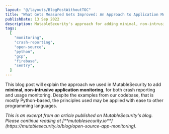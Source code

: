 ```yaml
---
layout: "@/layouts/BlogPostWithoutTOC"
title: "What Gets Measured Gets Improved: An Approach to Application Monitoring for Open Source Projects"
publishDate: 13 Sep 2022
description: MutableSecurity's approach for adding minimal, non-intrusive application monitoring to an open source project
tags:
  [
    "monitoring",
    "crash-reporting",
    "open-source",
    "python",
    "gcp",
    "firebase",
    "sentry",
  ]
---
```


This blog post will explain the approach we used in MutableSecurity to add **minimal, non-intrusive application monitoring**, for both crash reporting and usage monitoring. Despite the examples from our codebase, that is mostly Python-based, the principles used may be applied with ease to other programming languages.

<i>
	This is an excerpt from an article published on MutableSecurity's blog. Please
	continue reading at
	[**mutablesecurity.io**](https://mutablesecurity.io/blog/open-source-app-monitoring).
</i>
